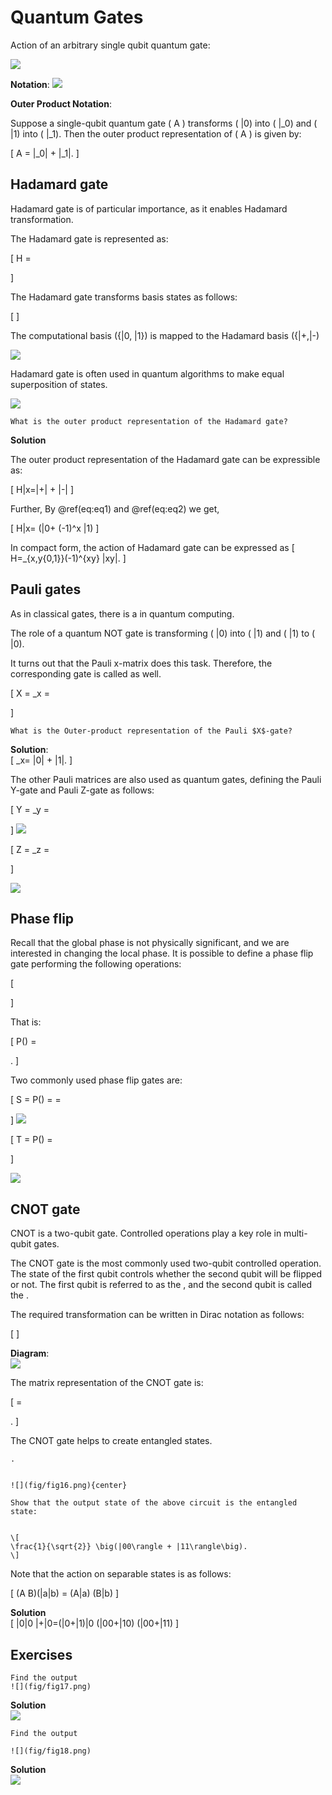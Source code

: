 # Quantum Gates
Action of an arbitrary single qubit quantum gate:

![](fig/fig7.png)

**Notation**: 
![](fig/fig8.png)

**Outer Product Notation**:

Suppose a single-qubit quantum gate \( A \) transforms \( |0\rangle \) into \( |\psi_0\rangle \) and \( |1\rangle \) into \( |\psi_1\rangle \). Then the outer product representation of \( A \) is given by:


\[
A = |\psi_0\rangle\langle 0| + |\psi_1\rangle\langle 1|.
\]


## Hadamard gate

Hadamard gate is of particular importance, as it enables Hadamard transformation.


The Hadamard gate is represented as:


\[
H = \frac{1}{\sqrt{2}}
\begin{pmatrix}
1 & 1 \\
1 & -1
\end{pmatrix}
\]

The Hadamard gate transforms basis states as follows:


\[
\begin{eqnarray}
H|0\rangle &=& \frac{1}{\sqrt{2}}
\begin{pmatrix}
1 & 1 \\
1 & -1
\end{pmatrix}
\begin{pmatrix}
1 \\
0
\end{pmatrix}
= \frac{1}{\sqrt{2}}
\begin{pmatrix}
1 \\
1
\end{pmatrix}
= \frac{1}{\sqrt{2}} (|0\rangle + |1\rangle)(\#eq:eq1)\\
H|1\rangle &=& \frac{1}{\sqrt{2}}
\begin{pmatrix}
1 & 1 \\
1 & -1
\end{pmatrix}
\begin{pmatrix}
0 \\
1
\end{pmatrix}
= \frac{1}{\sqrt{2}}
\begin{pmatrix}
1 \\
-1
\end{pmatrix}
= \frac{1}{\sqrt{2}} (|0\rangle - |1\rangle)(\#eq:eq2)
\end{eqnarray}
\]



The computational basis \(\{|0\rangle, |1\rangle\}\) is mapped to the Hadamard basis \(\{|+\rangle,|-\rangle)



![](fig/fig9.png)


Hadamard gate is often used in quantum algorithms to make equal superposition of states.

![](fig/fig10.png)

```{exercise}
What is the outer product representation of the Hadamard gate?

```
**Solution**\


The outer product representation of the Hadamard gate can be expressible as:


\[
H|x\rangle=|+\rangle \langle 0| + |-\rangle\langle 1|
\]

Further, By \@ref(eq:eq1) and \@ref(eq:eq2) we get,

\[
H|x\rangle=\frac{1}{\sqrt{2}} \big(|0\rangle + (-1)^x |1\rangle\big)
\]


In compact form, the action of Hadamard gate can be
expressed as
\[
H=\frac{1}{\sqrt{2}}\sum_{x,y\in\{0,1\}}(-1)^{xy} |x\rangle  \langle y|.
\]










## Pauli gates 

As in classical gates, there is a \textbf{NOT gate} in quantum computing.

The role of a quantum NOT gate is transforming \( |0\rangle \) into \( |1\rangle \) and \( |1\rangle \) to \( |0\rangle \).

It turns out that the Pauli x-matrix does this task. Therefore, the corresponding gate is called \textbf{Pauli x-gate} as well.



\[
X = \sigma_x = \begin{pmatrix} 0 & 1 \\ 1 & 0 \end{pmatrix}
\]


```{exercise}
What is the Outer-product representation of the Pauli $X$-gate?
```

**Solution**:\
\[
\sigma_x= |0\rangle\langle 1| + |1\rangle\langle 0|.
\]

The other Pauli matrices are also used as quantum gates, defining the Pauli Y-gate and Pauli Z-gate as follows:



\[
Y = \sigma_y = 
\begin{pmatrix}
0 & -i \\
i & 0
\end{pmatrix}
\]
![](fig/fig12.png)




\[
Z = \sigma_z = 
\begin{pmatrix}
1 & 0 \\
0 & -1
\end{pmatrix}
\] 

![](fig/fig11.png)




## Phase flip


Recall that the global phase is not physically significant, and we are interested in changing the local phase. It is possible to define a phase flip gate performing the following operations:




\[
\begin{aligned}
|0\rangle &\rightarrow |0\rangle \\
|1\rangle &\rightarrow e^{i\phi} |1\rangle
\end{aligned}
\]






That is:


\[
P(\phi) = \begin{pmatrix}
1 & 0 \\
0 & e^{i\phi}
\end{pmatrix}.
\]



Two commonly used phase flip gates are:


\[
S = P\left(\frac{\pi}{2}\right) = \begin{pmatrix}
1 & 0 \\
0 & e^{\frac{pi}{2}}
\end{pmatrix}=
\begin{pmatrix}
1 & 0 \\
0 & i
\end{pmatrix}
\]
![](fig/fig13.png)




\[
T = P\left(\frac{\pi}{4}\right) = \begin{pmatrix}
1 & 0 \\
0 & e^{i\frac{\pi}{4}}
\end{pmatrix}
\]

![](fig/fig14.png)

## CNOT gate

CNOT is a two-qubit gate. Controlled operations play a key role in multi-qubit gates. 

The CNOT gate is the most commonly used two-qubit controlled operation. The state of the first qubit controls whether the second qubit will be flipped or not. The first qubit is referred to as the \textbf{control qubit}, and the second qubit is called the \textbf{target qubit}.

The required transformation can be written in Dirac notation as follows:


\[
\begin{eqnarray}
|0\rangle|0\rangle & \rightarrow & |0\rangle|0\rangle, \\
|0\rangle|1\rangle & \rightarrow & |0\rangle|1\rangle, \\
|1\rangle|0\rangle & \rightarrow & |1\rangle|1\rangle, \\
|1\rangle|1\rangle & \rightarrow & |1\rangle|0\rangle.
\end{eqnarray}
\]

**Diagram**:\
![](fig/fig15.png)

The matrix representation of the CNOT gate is:


\[
\text{CNOT} =
\begin{pmatrix}
1 & 0 & 0 & 0 \\
0 & 1 & 0 & 0 \\
0 & 0 & 0 & 1 \\
0 & 0 & 1 & 0
\end{pmatrix}.
\]



The CNOT gate helps to create entangled states.



```{exercise,label="ex-1"}
.


![](fig/fig16.png){center}

Show that the output state of the above circuit is the entangled state:


\[
\frac{1}{\sqrt{2}} \big(|00\rangle + |11\rangle\big).
\]

```




Note that the action on separable states is as follows:




\[
(A \otimes B)(|a\rangle \otimes |b\rangle) = (A|a\rangle) \otimes (B|b\rangle)
\]


**Solution**\
\[
|0\rangle|0\rangle 
\longrightarrow  |+\rangle |0\rangle=\frac{1}{\sqrt{2}}\big(|0\rangle +|1\rangle\big)|0\rangle 
\longrightarrow \frac{1}{\sqrt{2}}\big(|00\rangle +|10\rangle\big)
\longrightarrow \frac{1}{\sqrt{2}}\big(|00\rangle +|11\rangle\big)
\]

## Exercises

```{exercise,label="ex-X"}
Find the output
![](fig/fig17.png)
```

**Solution**\
![](fig/fig23.jpg)



```{exercise,label="ex-H"}
Find the output

![](fig/fig18.png)

```

**Solution**\
![](fig/fig24.jpg)

